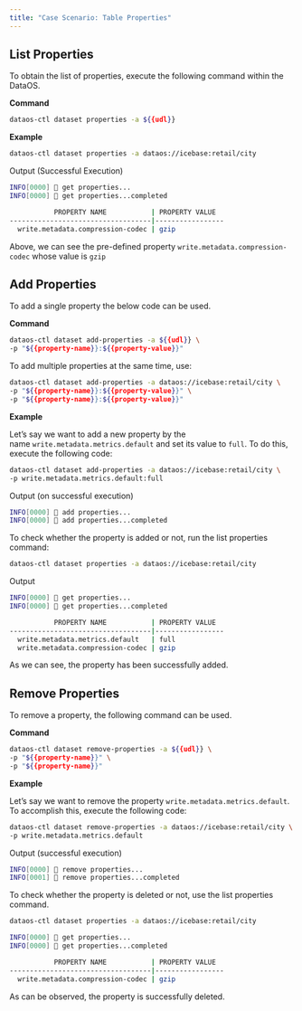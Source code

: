 ```yaml
---
title: "Case Scenario: Table Properties"
---
```


## List Properties

To obtain the list of properties, execute the following command within the DataOS.

**Command**

```bash
dataos-ctl dataset properties -a ${{udl}}
```

[](https://dataos.info/resources/depot/icebase/case_scenario_table_properties/#__codelineno-0-1)**Example**

```bash
dataos-ctl dataset properties -a dataos://icebase:retail/city
```

[](https://dataos.info/resources/depot/icebase/case_scenario_table_properties/#__codelineno-1-1)Output (Successful Execution)

```bash
INFO[0000] 📂 get properties...                          
INFO[0000] 📂 get properties...completed                 

           PROPERTY NAME           | PROPERTY VALUE  
-----------------------------------|-----------------
  write.metadata.compression-codec | gzip
```

[](https://dataos.info/resources/depot/icebase/case_scenario_table_properties/#__codelineno-2-1)Above, we can see the pre-defined property `write.metadata.compression-codec` whose value is `gzip`

## Add Properties

To add a single property the below code can be used.

**Command**

```bash
dataos-ctl dataset add-properties -a ${{udl}} \
-p "${{property-name}}:${{property-value}}"
```

[](https://dataos.info/resources/depot/icebase/case_scenario_table_properties/#__codelineno-3-1)To add multiple properties at the same time, use:[](https://dataos.info/resources/depot/icebase/case_scenario_table_properties/#__codelineno-4-1)

```bash
dataos-ctl dataset add-properties -a dataos://icebase:retail/city \
-p "${{property-name}}:${{property-value}}" \
-p "${{property-name}}:${{property-value}}"
```

**Example**

Let’s say we want to add a new property by the name `write.metadata.metrics.default` and set its value to `full`. To do this, execute the following code:

```bash
dataos-ctl dataset add-properties -a dataos://icebase:retail/city \
-p write.metadata.metrics.default:full
```

[](https://dataos.info/resources/depot/icebase/case_scenario_table_properties/#__codelineno-5-1)Output (on successful execution)

```bash
INFO[0000] 📂 add properties...                          
INFO[0000] 📂 add properties...completed
```

[](https://dataos.info/resources/depot/icebase/case_scenario_table_properties/#__codelineno-6-1)To check whether the property is added or not, run the list properties command:

```bash
dataos-ctl dataset properties -a dataos://icebase:retail/city
```

[](https://dataos.info/resources/depot/icebase/case_scenario_table_properties/#__codelineno-7-1)Output

```bash
INFO[0000] 📂 get properties...                          
INFO[0000] 📂 get properties...completed                 

           PROPERTY NAME           | PROPERTY VALUE  
-----------------------------------|-----------------
  write.metadata.metrics.default   | full            
  write.metadata.compression-codec | gzip
```

[](https://dataos.info/resources/depot/icebase/case_scenario_table_properties/#__codelineno-8-1)[](https://dataos.info/resources/depot/icebase/case_scenario_table_properties/#__codelineno-8-2)As we can see, the property has been successfully added.

## Remove Properties

To remove a property, the following command can be used.

**Command**

```bash
dataos-ctl dataset remove-properties -a ${{udl}} \
-p "${{property-name}}" \
-p "${{property-name}}"
```

[](https://dataos.info/resources/depot/icebase/case_scenario_table_properties/#__codelineno-9-1)**Example**

Let’s say we want to remove the property `write.metadata.metrics.default`. To accomplish this, execute the following code:

```bash
dataos-ctl dataset remove-properties -a dataos://icebase:retail/city \
-p write.metadata.metrics.default
```

[](https://dataos.info/resources/depot/icebase/case_scenario_table_properties/#__codelineno-10-1)Output (successful execution)

```bash
INFO[0000] 📂 remove properties...                       
INFO[0001] 📂 remove properties...completed
```

[](https://dataos.info/resources/depot/icebase/case_scenario_table_properties/#__codelineno-11-1)To check whether the property is deleted or not, use the list properties command.

```bash
dataos-ctl dataset properties -a dataos://icebase:retail/city
```

```bash
INFO[0000] 📂 get properties...                          
INFO[0000] 📂 get properties...completed                 

           PROPERTY NAME           | PROPERTY VALUE  
-----------------------------------|-----------------
  write.metadata.compression-codec | gzip
```

[](https://dataos.info/resources/depot/icebase/case_scenario_table_properties/#__codelineno-12-1)As can be observed, the property is successfully deleted.